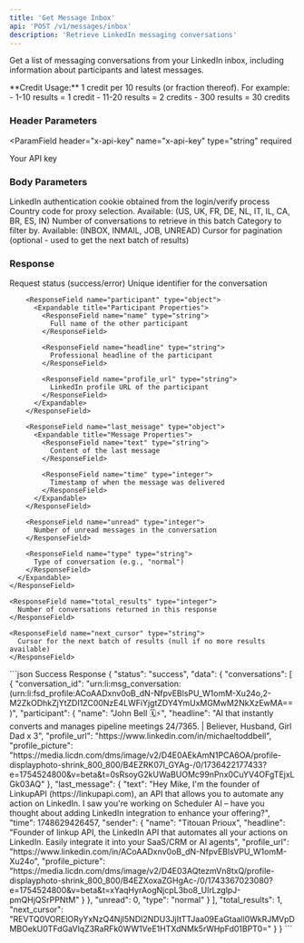 ```yaml
---
title: 'Get Message Inbox'
api: 'POST /v1/messages/inbox'
description: 'Retrieve LinkedIn messaging conversations'
---
```


Get a list of messaging conversations from your LinkedIn inbox, including information about participants and latest messages.

<Note>
  **Credit Usage:** 1 credit per 10 results (or fraction thereof). For example:
  - 1-10 results = 1 credit
  - 11-20 results = 2 credits
  - 300 results = 30 credits
</Note>

### Header Parameters

<ParamField 
  header="x-api-key" 
  name="x-api-key" 
  type="string" 
  required
>
  Your API key
</ParamField>

### Body Parameters

<ParamField body="login_token" type="string" required>
  LinkedIn authentication cookie obtained from the login/verify process
</ParamField>

<ParamField body="country" type="string" default="FR">
  Country code for proxy selection. Available: (US, UK, FR, DE, NL, IT, IL, CA, BR, ES, IN)
</ParamField>

<ParamField body="total_results" type="integer" default="10">
  Number of conversations to retrieve in this batch
</ParamField>

<ParamField body="category" type="string" default="INBOX">
  Category to filter by. Available: (INBOX, INMAIL, JOB, UNREAD)
</ParamField>

<ParamField body="next_cursor" type="string">
  Cursor for pagination (optional - used to get the next batch of results)
</ParamField>

### Response

<ResponseField name="status" type="string">
  Request status (success/error)
</ResponseField>

<ResponseField name="data" type="object">
  <Expandable title="Properties">
    <ResponseField name="conversations" type="array">
      <Expandable title="Conversation Object">
        <ResponseField name="conversation_id" type="string">
          Unique identifier for the conversation
        </ResponseField>

        <ResponseField name="participant" type="object">
          <Expandable title="Participant Properties">
            <ResponseField name="name" type="string">
              Full name of the other participant
            </ResponseField>
            
            <ResponseField name="headline" type="string">
              Professional headline of the participant
            </ResponseField>
            
            <ResponseField name="profile_url" type="string">
              LinkedIn profile URL of the participant
            </ResponseField>
          </Expandable>
        </ResponseField>

        <ResponseField name="last_message" type="object">
          <Expandable title="Message Properties">
            <ResponseField name="text" type="string">
              Content of the last message
            </ResponseField>
            
            <ResponseField name="time" type="integer">
              Timestamp of when the message was delivered
            </ResponseField>
          </Expandable>
        </ResponseField>

        <ResponseField name="unread" type="integer">
          Number of unread messages in the conversation
        </ResponseField>

        <ResponseField name="type" type="string">
          Type of conversation (e.g., "normal")
        </ResponseField>
      </Expandable>
    </ResponseField>
    
    <ResponseField name="total_results" type="integer">
      Number of conversations returned in this response
    </ResponseField>
    
    <ResponseField name="next_cursor" type="string">
      Cursor for the next batch of results (null if no more results available)
    </ResponseField>
  </Expandable>
</ResponseField>

<ResponseExample>
```json Success Response
{
  "status": "success",
  "data": {
    "conversations": [
      {
        "conversation_id": "urn:li:msg_conversation:(urn:li:fsd_profile:ACoAADxnv0oB_dN-NfpvEBlsPU_W1omM-Xu24o,2-M2ZkODhkZjYtZDI1ZC00NzE4LWFiYjgtZDY4YmUxMGMwM2NkXzEwMA==)",
        "participant": {
          "name": "John Bell 🗓️⚡️",
          "headline": "AI that instantly converts and manages pipeline meetings 24/7365. | Believer, Husband, Girl Dad x 3",
          "profile_url": "https://www.linkedin.com/in/michaeltoddbell",
          "profile_picture": "https://media.licdn.com/dms/image/v2/D4E0AEkAmN1PCA6OA/profile-displayphoto-shrink_800_800/B4EZRK07l_GYAg-/0/1736422177433?e=1754524800&v=beta&t=0sRsoyG2kUWaBUOMc99nPnx0CuYV4OFgTEjxLGk03AQ"
        },
        "last_message": {
          "text": "Hey Mike, I'm the founder of LinkupAPI (https://linkupapi.com), an API that allows you to automate any action on LinkedIn. I saw you're working on Scheduler AI – have you thought about adding LinkedIn integration to enhance your offering?",
          "time": 1748629426457,
          "sender": {
            "name": "Titouan Prioux",
            "headline": "Founder of linkup API, the LinkedIn API that automates all your actions on LinkedIn. Easily integrate it into your SaaS/CRM or AI agents",
            "profile_url": "https://www.linkedin.com/in/ACoAADxnv0oB_dN-NfpvEBlsVPU_W1omM-Xu24o",
            "profile_picture": "https://media.licdn.com/dms/image/v2/D4E03AQtezmVn8txQ/profile-displayphoto-shrink_800_800/B4EZXoxaZGHgAc-/0/1743367023080?e=1754524800&v=beta&t=xYaqHyrAogNjcpL3bo8_UlrLzglpJ-pmQHjQSrPPNtM"
          }
        },
        "unread": 0,
        "type": "normal"
      }
    ],
    "total_results": 1,
    "next_cursor": "REVTQ0VORElORyYxNzQ4NjI5NDI2NDU3JjItTTJaa09EaGtaall0WkRJMVpDMBOekU0TFdGaVlqZ3RaRFk0WW1VeE1HTXdNMk5rWHpFd01BPT0="
  }
}
```
</ResponseExample>